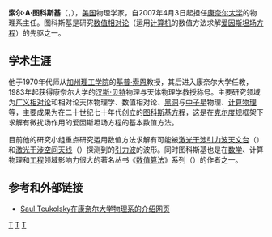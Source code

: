 {{Infobox scientist
|name              = 索尔·图科斯基<br/><small>Saul Teukolsky</small>
|image             = SaulTeukolsky1975.jpg
|image_size        = 225px
|caption           = 1975年的图科斯基
|birth_date        = {{Birth date and age|df=y|1947|8|2}}
|birth_place       = {{ZAF-1928}}[[德蘭士瓦省|德蘭士瓦省]][[约翰内斯堡|约翰内斯堡]]
|death_date        = 
|death_place       = 
|residence         = 
|citizenship       = 
|nationality       = 
|ethnicity         = 
|fields            = [[天体物理学|天体物理学]]<br/>数值相对论
|workplaces        = [[康奈尔大学|康奈尔大学]]<br/>[[加州理工学院|加州理工学院]]
|alma_mater        = [[金山大学|金山大学]]<br/>[[加州理工学院|加州理工学院]]
|doctoral_advisor  = [[基普·索恩|基普·索恩]]
|academic_advisors = 
|doctoral_students = 
|notable_students  = 
|known_for         = 《{{le|数值算法|Numerical Recipes}}》系列
|author_abbrev_bot = 
|author_abbrev_zoo = 
|influences        = 
|influenced        = 
|awards            = 
|religion          = 
|signature         =  <!--(filename only)-->
|footnotes         = 
}}
'''索尔·A·图科斯基'''（{{lang-en|Saul A. Teukolsky}}，{{bd|1947年|8月2日|||catIdx=Teukolsky}}），[[美国|美国]]物理学家，自2007年4月3日起担任[[康奈尔大学|康奈尔大学]]的物理系主任。图科斯基是研究[[数值相对论|数值相对论]]（运用[[计算机|计算机]]的数值方法求解[[爱因斯坦场方程|爱因斯坦场方程]]）的先驱之一。

== 学术生涯 ==
他于1970年代师从[[加州理工学院|加州理工学院]]的[[基普·索恩|基普·索恩]]教授，其后进入康奈尔大学任教，1983年起获得康奈尔大学的[[汉斯·贝特|汉斯·贝特]]物理与天体物理学教授称号。主要研究领域为[[广义相对论|广义相对论]]和相对论天体物理学、数值相对论、[[黑洞|黑洞]]与[[中子星|中子星]]物理、[[计算物理|计算物理]]等，主要成果为在二十世纪七十年代创立的[[图科斯基方程|图科斯基方程]]，这是在[[克尔度规|克尔度规]]框架下求解有微扰场作用的爱因斯坦场方程的基本数值方法。

目前他的研究小组重点研究运用数值方法求解有可能被[[激光干涉引力波天文台|激光干涉引力波天文台]]（{{lang|en|LIGO}}）和[[激光干涉空间天线|激光干涉空间天线]]（{{lang|en|LISA}}）探测到的[[引力波|引力波]]的波形。同时图科斯基也是在[[数学|数学]]、计算物理和[[工程學|工程]]领域影响力很大的著名丛书《[[数值算法|数值算法]]》系列（{{lang|en|Numerical Recipes}}）的作者之一。

== 参考和外部链接 ==
*[http://www.physics.cornell.edu/people/faculty/?page=website/faculty&action=show/id=44 Saul Teukolsky在康奈尔大学物理系的介绍网页] {{Wayback|url=http://www.physics.cornell.edu/people/faculty/?page=website%2Ffaculty&action=show%2Fid%3D44 |date=20110723125251 }}

{{Authority control}}
{{US-scientist-stub}}

[[Category:美国物理学家|T]]
[[Category:金山大学校友|T]]
[[Category:加州理工學院校友|T]]